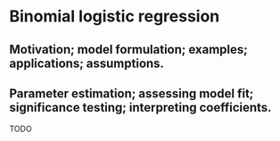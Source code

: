 # Binomial logistic regression {#log}

## Motivation; model formulation; examples; applications; assumptions. 

## Parameter estimation; assessing model fit; significance testing; interpreting coefficients.

TODO
